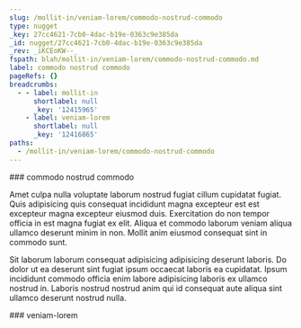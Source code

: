 ```yaml
---
slug: /mollit-in/veniam-lorem/commodo-nostrud-commodo
type: nugget
_key: 27cc4621-7cb0-4dac-b19e-0363c9e385da
_id: nugget/27cc4621-7cb0-4dac-b19e-0363c9e385da
_rev: _iKCEoKW--_
fspath: blah/mollit-in/veniam-lorem/commodo-nostrud-commodo.md
label: commodo nostrud commodo
pageRefs: {}
breadcrumbs:
  - - label: mollit-in
      shortlabel: null
      _key: '12415965'
    - label: veniam-lorem
      shortlabel: null
      _key: '12416865'
paths:
  - /mollit-in/veniam-lorem/commodo-nostrud-commodo
---
```


<NuggetArea>
<Nugget slug="/mollit-in/veniam-lorem/commodo-nostrud-commodo" type="nugget" _key="27cc4621-7cb0-4dac-b19e-0363c9e385da" _id="nugget/27cc4621-7cb0-4dac-b19e-0363c9e385da" _rev="_iKCEoKW--_" fspath="blah/mollit-in/veniam-lorem/commodo-nostrud-commodo.md" label="commodo nostrud commodo" paths="/mollit-in/veniam-lorem/commodo-nostrud-commodo">
<NuggetBody>
### commodo nostrud commodo

Amet culpa nulla voluptate laborum nostrud fugiat cillum cupidatat fugiat. Quis adipisicing quis consequat incididunt magna excepteur est est excepteur magna excepteur eiusmod duis. Exercitation do non tempor officia in est magna fugiat ex elit. Aliqua et commodo laborum veniam aliqua ullamco deserunt minim in non. Mollit anim eiusmod consequat sint in commodo sunt.

Sit laborum laborum consequat adipisicing adipisicing deserunt laboris. Do dolor ut ea deserunt sint fugiat ipsum occaecat laboris ea cupidatat. Ipsum incididunt commodo officia enim labore adipisicing laboris ex ullamco nostrud in. Laboris nostrud nostrud anim qui id consequat aute aliqua sint ullamco deserunt nostrud nulla.

</NuggetBody>
<Breadcrumbs>
<Crumbs>
<Crumb _key="12415965" label="mollit-in" /><Crumb _key="12416865" label="veniam-lorem" />
</Crumbs>
</Breadcrumbs>
</Nugget>

<NuggetsInbound>
</NuggetsInbound>
<NuggetsOutbound>
</NuggetsOutbound>
</NuggetArea>
<PassagesInbound>
<Passage direction="inbound" type="passage" _key="12416865" _id="passage/12416865" _rev="_iKCEoK---A" label="veniam-lorem" passage="veniam-lorem" fspath="blah/mollit-in/veniam-lorem" paths="/mollit-in/veniam-lorem" slug="/mollit-in/veniam-lorem">
<NuggetBody>
### veniam-lorem

</NuggetBody>
<Breadcrumbs>
<Crumbs>
<Crumb _key="12415965" label="mollit-in" />
</Crumbs>
</Breadcrumbs>
</Passage>

</PassagesInbound>
<PassagesOutbound>
</PassagesOutbound>
